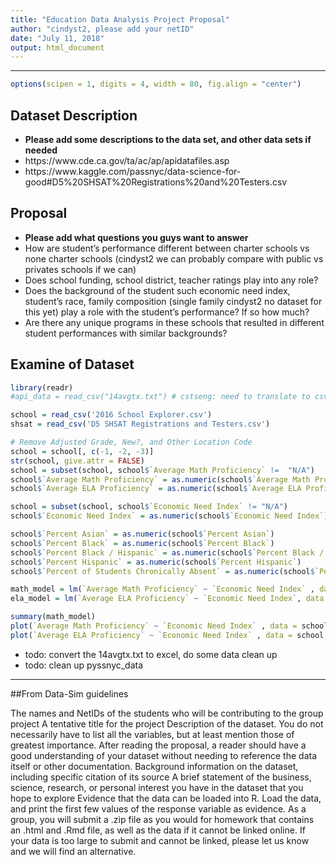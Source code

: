 ```yaml
---
title: "Education Data Analysis Project Proposal"
author: "cindyst2, please add your netID"
date: "July 11, 2018"
output: html_document
---
```


***
```r
options(scipen = 1, digits = 4, width = 80, fig.align = "center")
```


## Dataset Description

- **Please add some descriptions to the data set, and other data sets if needed**
- https://www.cde.ca.gov/ta/ac/ap/apidatafiles.asp
- https://www.kaggle.com/passnyc/data-science-for-good#D5%20SHSAT%20Registrations%20and%20Testers.csv

## Proposal

- **Please add what questions you guys want to answer**
- How are student's performance different between charter schools vs none charter schools (cindyst2 we can probably compare with public vs privates schools if we can) 
- Does school funding, school district, teacher ratings play into any role?
- Does the background of the student such economic need index, student's race, family composition (single family cindyst2 no dataset for this yet) play a role with the student's performance? If so how much?
- Are there any unique programs in these schools that resulted in different student performances with similar backgrounds?

## Examine of Dataset

```r
library(readr)
#api_data = read_csv("14avgtx.txt") # cstseng: need to translate to csv

school = read_csv('2016 School Explorer.csv')
shsat = read_csv('D5 SHSAT Registrations and Testers.csv')

# Remove Adjusted Grade, New?, and Other Location Code
school = school[, c(-1, -2, -3)]
str(school, give.attr = FALSE)
school = subset(school, school$`Average Math Proficiency` !=  "N/A")
school$`Average Math Proficiency` = as.numeric(school$`Average Math Proficiency`)
school$`Average ELA Proficiency` = as.numeric(school$`Average ELA Proficiency`)

school = subset(school, school$`Economic Need Index` != "N/A")
school$`Economic Need Index` = as.numeric(school$`Economic Need Index`)

school$`Percent Asian` = as.numeric(school$`Percent Asian`)
school$`Percent Black` = as.numeric(school$`Percent Black`)
school$`Percent Black / Hispanic` = as.numeric(school$`Percent Black / Hispanic`)
school$`Percent Hispanic` = as.numeric(school$`Percent Hispanic`)
school$`Percent of Students Chronically Absent` = as.numeric(school$`Percent of Students Chronically Absent`)

math_model = lm(`Average Math Proficiency` ~ `Economic Need Index` , data = school)
ela_model = lm(`Average ELA Proficiency` ~ `Economic Need Index`, data = school)

summary(math_model)
plot(`Average Math Proficiency` ~ `Economic Need Index` , data = school, col = "blue")
plot(`Average ELA Proficiency` ~ `Economic Need Index` , data = school, col = "blue")
```

- todo: convert the 14avgtx.txt to excel, do some data clean up
- todo: clean up pyssnyc_data

***

##From Data-Sim guidelines

The names and NetIDs of the students who will be contributing to the group project
A tentative title for the project
Description of the dataset. You do not necessarily have to list all the variables, but at least mention those of greatest importance.
After reading the proposal, a reader should have a good understanding of your dataset without needing to reference the data itself or other documentation.
Background information on the dataset, including specific citation of its source
A brief statement of the business, science, research, or personal interest you have in the dataset that you hope to explore
Evidence that the data can be loaded into R. Load the data, and print the first few values of the response variable as evidence.
As a group, you will submit a .zip file as you would for homework that contains an .html and .Rmd file, as well as the data if it cannot be linked online. If your data is too large to submit and cannot be linked, please let us know and we will find an alternative.

